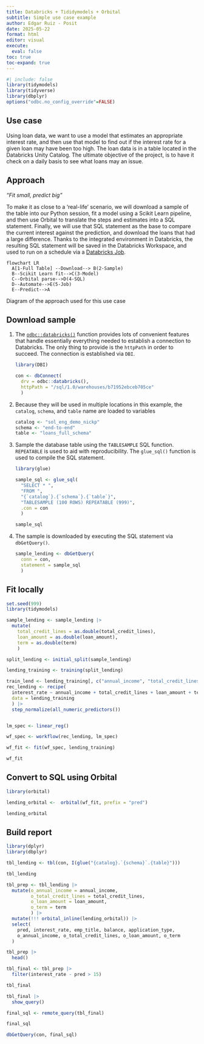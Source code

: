 ```yaml
---
title: Databricks + Tididymodels + Orbital
subtitle: Simple use case example
author: Edgar Ruiz - Posit
date: 2025-05-22
format: html
editor: visual
execute:
  eval: false
toc: true  
toc-expand: true
---
```


```r
#| include: false
library(tidymodels)
library(tidyverse)
library(dbplyr)
options("odbc.no_config_override"=FALSE)
```

## Use case

Using loan data, we want to use a model that estimates an appropriate interest 
rate, and then use that model to find out if the interest rate for a given loan
may have been too high. The loan data is in a table located in the Databricks 
Unity Catalog. The ultimate objective of the project, is to have it check on 
a daily basis to see what loans may an issue. 

## Approach

*"Fit small, predict big"*

To make it as close to a 'real-life' scenario, we will download a sample of the 
table into our Python session, fit a model using a Scikit Learn pipeline, and
then use Orbital to translate the steps and estimates into a SQL statement. 
Finally, we will use that SQL statement as the base to compare the current 
interest against the prediction, and download the loans that had a large 
difference. Thanks to the integrated environment in Databricks, the resulting
SQL statement will be saved in the Databricks Workspace, and used to run
on a schedule via a [Databricks Job](https://docs.databricks.com/aws/en/jobs/).

::: {#fig-diagram}
```mermaid
flowchart LR
  A[1-Full Table] --Download--> B(2-Sample) 
  B--Scikit Learn fit-->C(3-Model)
  C--Orbital parse-->D(4-SQL)
  D--Automate-->E(5-Job)
  E--Predict-->A
```

Diagram of the approach used for this use case
:::

## Download sample

1.  The [`odbc::databricks()`](https://odbc.r-dbi.org/reference/databricks.html) 
function provides lots of convenient features that handle essentially everything
needed to establish a connection to Databricks. The only thing to provide is 
the `httpPath` in order to succeed. The connection is established via `DBI`.

    ```r
    library(DBI)
    
    con <- dbConnect(
      drv = odbc::databricks(), 
      httpPath = "/sql/1.0/warehouses/b71952ebceb705ce"
      )
    ```

2.  Because they will be used in multiple locations in this example, the `catalog`,
`schema`, and `table` name are loaded to variables

    ```r
    catalog <- "sol_eng_demo_nickp"
    schema <- "end-to-end"
    table <- "loans_full_schema"
    ```

3.  Sample the database table using the `TABLESAMPLE` SQL function. `REPEATABLE` 
is used to aid with reproducibility.  The `glue_sql()` function is used to 
compile the SQL statement.

    ```r
    library(glue)
    
    sample_sql <- glue_sql(
      "SELECT * ", 
      "FROM ",
      "{`catalog`}.{`schema`}.{`table`}",
      "TABLESAMPLE (100 ROWS) REPEATABLE (999)",
      .con = con
      )
    
    sample_sql
    ```

4.  The sample is downloaded by executing the SQL statement via `dbGetQuery()`.
    
    ```r
    sample_lending <- dbGetQuery(
      conn = con, 
      statement = sample_sql
      )
    ```



## Fit locally

```r
set.seed(999)
library(tidymodels)

sample_lending <- sample_lending |> 
  mutate(
    total_credit_lines = as.double(total_credit_lines),
    loan_amount = as.double(loan_amount),
    term = as.double(term)
    )

split_lending <- initial_split(sample_lending)

lending_training <- training(split_lending)

train_lend <- lending_training[, c("annual_income", "total_credit_lines", "loan_amount",  "term", "interest_rate")]
rec_lending <- recipe(
  interest_rate ~ annual_income + total_credit_lines + loan_amount + term, 
  data = lending_training
  ) |> 
  step_normalize(all_numeric_predictors())


lm_spec <- linear_reg()

wf_spec <- workflow(rec_lending, lm_spec)

wf_fit <- fit(wf_spec, lending_training)

wf_fit
```




## Convert to SQL using Orbital

```r
library(orbital)

lending_orbital <-  orbital(wf_fit, prefix = "pred")

lending_orbital
```
## Build report 

```r
library(dplyr)
library(dbplyr)

tbl_lending <- tbl(con, I(glue("{catalog}.`{schema}`.{table}")))

tbl_lending
```



```r
tbl_prep <- tbl_lending |> 
  mutate(o_annual_income = annual_income, 
         o_total_credit_lines = total_credit_lines,
         o_loan_amount = loan_amount, 
         o_term = term
         ) |> 
  mutate(!!! orbital_inline(lending_orbital)) |> 
  select(
    pred, interest_rate, emp_title, balance, application_type,
    o_annual_income, o_total_credit_lines, o_loan_amount, o_term
  ) 

tbl_prep |> 
  head()
```

```r
tbl_final <- tbl_prep |> 
  filter(interest_rate - pred > 15)
```

```r
tbl_final
```


```r
tbl_final |> 
  show_query()
```

```r
final_sql <- remote_query(tbl_final)

final_sql
```

```r
dbGetQuery(con, final_sql)
```

